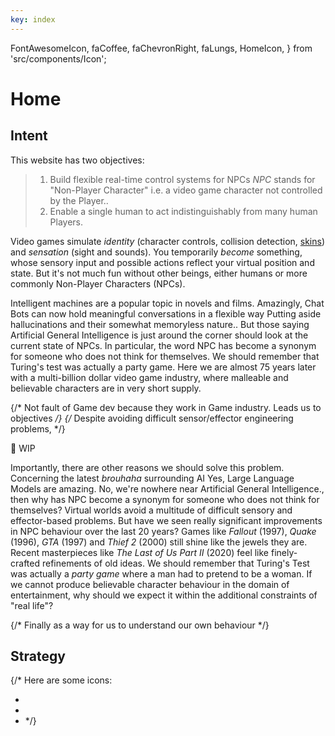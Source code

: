 ```yaml
---
key: index
---
```


  FontAwesomeIcon,
  faCoffee,
  faChevronRight,
  faLungs,
  HomeIcon,
} from 'src/components/Icon';


# Home

## Intent

This website has two objectives:

> 1. Build flexible real-time control systems for NPCs <SideNote>_NPC_ stands for "Non-Player Character" i.e. a video game character not controlled by the Player.</SideNote>.
> 2. Enable a single human to act indistinguishably from many human Players.

Video games simulate _identity_ (character controls, collision detection, [skins](https://namemc.com/minecraft-skins/random)) and _sensation_ (sight and sounds).
You temporarily _become_ something, whose sensory input and possible actions reflect your virtual position and state.
But it's not much fun without other beings, either humans or more commonly Non-Player Characters (NPCs).

Intelligent machines are a popular topic in novels and films.
Amazingly, Chat Bots can now hold meaningful conversations in a flexible way <SideNote>Putting aside hallucinations and their somewhat memoryless nature.</SideNote>.
But those saying Artificial General Intelligence is just around the corner
should look at the current state of NPCs.
In particular, the word NPC has become a synonym for someone who does not think for themselves.
We should remember that Turing's test was actually a party game.
Here we are almost 75 years later with a multi-billion dollar video game industry,
where malleable and believable characters are in very short supply.

{/* Not fault of Game dev because they work in Game industry. Leads us to objectives */}
{/* Despite avoiding difficult sensor/effector engineering problems, */}

🚧 WIP

Importantly, there are other reasons we should solve this problem.
Concerning the latest _brouhaha_ surrounding AI <SideNote>Yes, Large Language Models are amazing. No, we're nowhere near Artificial General Intelligence.</SideNote>,
then why has NPC become a synonym for someone who does not think for themselves?
Virtual worlds avoid a multitude of difficult sensory and effector-based problems.
But have we seen really significant improvements in NPC behaviour over the last 20 years?
Games like _Fallout_ (1997), _Quake_ (1996), _GTA_ (1997) and _Thief 2_ (2000) still shine like the jewels they are.
Recent masterpieces like _The Last of Us Part II_ (2020) feel like finely-crafted refinements of old ideas.
We should remember that Turing's Test was actually a _party game_ where a man had to pretend to be a woman.
If we cannot produce believable character behaviour in the domain of entertainment,
why should we expect it within the additional constraints of "real life"?

{/* Finally as a way for us to understand our own behaviour */}

## Strategy



{/* 
Here are some icons:
- <FontAwesomeIcon icon={faChevronRight} size="1x" />
- <FontAwesomeIcon icon={faCoffee} size="1x" />
- <FontAwesomeIcon icon={faLungs} size="1x" /> */}


